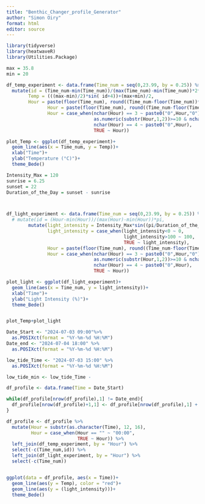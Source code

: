 ```yaml
---
title: "Benthic_Changer_profile_Generator"
author: "Simon Oiry"
format: html
editor: source
---
```


```r
library(tidyverse)
library(heatwaveR)
library(Utilities.Package)
```

```r

max = 35.8
min = 20

df_temp_experiment <- data.frame(Time_num = seq(0,23.99, by = 0.25)) %>% 
  mutate(id = (Time_num-min(Time_num))/(max(Time_num)-min(Time_num))*2*pi,
        Temp = (((max-min)/2)*sin( id+4))+(max+min)/2,
        Hour = paste(floor(Time_num), round((Time_num-floor(Time_num))*60), sep=":"),
               Hour = paste(floor(Time_num), round((Time_num-floor(Time_num))*60), sep=":"),
               Hour = case_when(nchar(Hour) == 3 ~ paste0("0",Hour,"0"),
                                as.numeric(substr(Hour,1,2))>=10 & nchar(Hour) == 4 ~ paste0(Hour,"0"),
                                nchar(Hour) == 4 ~ paste0("0",Hour),
                                TRUE ~ Hour))

plot_Temp <- ggplot(df_temp_experiment)+
  geom_line(aes(x = Time_num, y = Temp))+
  xlab("Time")+
  ylab("Temperature (°C)")+
  theme_Bede()
```

```r

Intensity_Max = 120
sunrise = 6.25
sunset = 22
Duration_of_the_Day = sunset - sunrise



df_light_experiment <- data.frame(Time_num = seq(0,23.99, by = 0.25)) %>% 
  # mutate(id = (Hour-min(Hour))/(max(Hour)-min(Hour))*pi,
        mutate(light_intensity = Intensity_Max*sin((pi/Duration_of_the_Day)*(Time_num-sunrise)),
               light_intensity = case_when(light_intensity<0 ~ 0,
                                           light_intensity>100 ~ 100,
                                           TRUE ~ light_intensity),
               Hour = paste(floor(Time_num), round((Time_num-floor(Time_num))*60), sep=":"),
               Hour = case_when(nchar(Hour) == 3 ~ paste0("0",Hour,"0"),
                                as.numeric(substr(Hour,1,2))>=10 & nchar(Hour) == 4 ~ paste0(Hour,"0"),
                                nchar(Hour) == 4 ~ paste0("0",Hour),
                                TRUE ~ Hour))

plot_light <- ggplot(df_light_experiment)+
  geom_line(aes(x = Time_num, y = light_intensity))+
  xlab("Time")+
  ylab("Light Intensity (%)")+
  theme_Bede()


plot_Temp+plot_light
```

```r

Date_Start <- "2024-07-03 09:00"%>% 
  as.POSIXct(format = "%Y-%m-%d %H:%M")
Date_end <- "2024-07-04 18:00" %>% 
  as.POSIXct(format = "%Y-%m-%d %H:%M")

low_tide_Time <- "2024-07-03 15:00" %>%
  as.POSIXct(format = "%Y-%m-%d %H:%M")

low_tide_min <- low_tide_Time - 

df_profile <- data.frame(Time = Date_Start)

while(df_profile[nrow(df_profile),1] != Date_end){
  df_profile[nrow(df_profile)+1,1] <- df_profile[nrow(df_profile),1] + (15*60)
}

df_profile <- df_profile %>% 
  mutate(Hour = substr(as.character(Time), 12, 16),
         Hour = case_when(Hour == "" ~ "00:00",
                          TRUE ~ Hour)) %>% 
  left_join(df_temp_experiment, by = "Hour") %>% 
  select(-c(Time_num,id)) %>% 
  left_join(df_light_experiment, by = "Hour") %>% 
  select(-c(Time_num))


ggplot(data = df_profile, aes(x = Time))+
  geom_line(aes(y = Temp), color = "red")+
  geom_line(aes(y = (light_intensity)))+
  theme_Bede()
  

```


